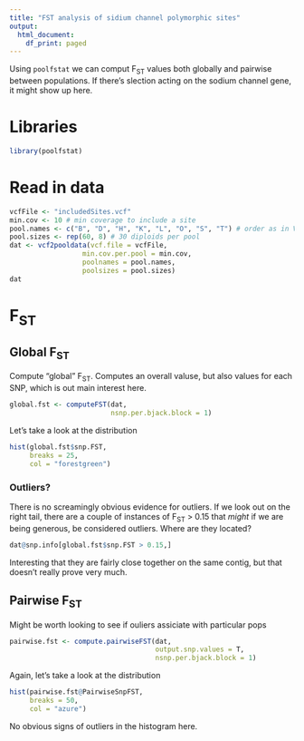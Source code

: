 ```yaml
---
title: "FST analysis of sidium channel polymorphic sites"
output:
  html_document:
    df_print: paged
---
```


Using `poolfstat` we can comput F~ST~ values both globally and pairwise between populations. If there's slection acting on the sodium channel gene, it might show up here.

# Libraries

```r
library(poolfstat)
```

# Read in data

```r
vcfFile <- "includedSites.vcf"
min.cov <- 10 # min coverage to include a site
pool.names <- c("B", "D", "H", "K", "L", "O", "S", "T") # order as in VCF file
pool.sizes <- rep(60, 8) # 30 diploids per pool
dat <- vcf2pooldata(vcf.file = vcfFile, 
                  min.cov.per.pool = min.cov, 
                  poolnames = pool.names, 
                  poolsizes = pool.sizes)
dat
```

# F~ST~

## Global F~ST~

Compute "global" F~ST~. Computes an overall valuse, but also values for each SNP, which is out main interest here.

```r
global.fst <- computeFST(dat,
                         nsnp.per.bjack.block = 1)
```

Let's take a look at the distribution

```r
hist(global.fst$snp.FST, 
     breaks = 25,
     col = "forestgreen")

```
### Outliers?

There is no screamingly obvious evidence for outliers. If we look out on the right tail, there are a couple of instances of F~ST~ > 0.15 that *might* if we are being generous, be considered outliers. Where are they located?

```r
dat@snp.info[global.fst$snp.FST > 0.15,]

```
Interesting that they are fairly close together on the same contig, but that doesn't really prove very much.

## Pairwise F~ST~

Might be worth looking to see if ouliers assiciate with particular pops

```r
pairwise.fst <- compute.pairwiseFST(dat,
                                    output.snp.values = T,
                                    nsnp.per.bjack.block = 1)

```

Again, let's take a look at the distribution

```r
hist(pairwise.fst@PairwiseSnpFST, 
     breaks = 50,
     col = "azure")

```
No obvious signs of outliers in the histogram here.

